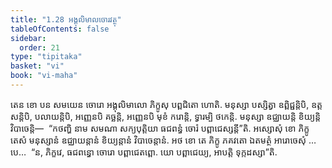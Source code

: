 ```yaml
---
title: "1.28 អង្គុលិមាលចោរវត្ថុ"
tableOfContents: false
sidebar:
  order: 21
type: "tipitaka"
basket: "vi"
book: "vi-maha"
---
```



<DynamicBreadcrumb />

<Division number="91" book="vi-maha">

<Paragraph number="429" book="vi-maha">
តេន ខោ បន សមយេន ចោរោ អង្គុលិមាលោ ភិក្ខូសុ បព្ពជិតោ ហោតិ. មនុស្សា បស្សិត្វា ឧព្ពិជ្ជន្តិបិ, ឧត្តសន្តិបិ, បលាយន្តិបិ, អញ្ញេនបិ គច្ឆន្តិ, អញ្ញេនបិ មុខំ ករោន្តិ, ទ្វារម្បិ ថកេន្តិ. មនុស្សា ឧជ្ឈាយន្តិ ខិយ្យន្តិ វិបាចេន្តិ—  “កថញ្ហិ នាម សមណា សក្យបុត្តិយា ធជពន្ធំ ចោរំ បព្ពាជេស្សន្តី”តិ. អស្សោសុំ ខោ ភិក្ខូ តេសំ មនុស្សានំ ឧជ្ឈាយន្តានំ ខិយ្យន្តានំ វិបាចេន្តានំ. អថ ខោ តេ ភិក្ខូ ភគវតោ ឯតមត្ថំ អារោចេសុំ …បេ…  “ន, ភិក្ខវេ, ធជពន្ធោ ចោរោ បព្ពាជេតព្ពោ. យោ បព្ពាជេយ្យ, អាបត្តិ ទុក្កដស្សា”តិ.
</Paragraph>
</Division>